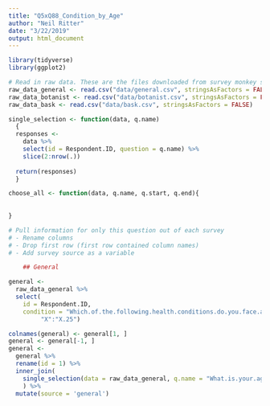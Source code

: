 ```yaml
---
title: "Q5xQ88_Condition_by_Age"
author: "Neil Ritter"
date: "3/22/2019"
output: html_document
---
```


```r
library(tidyverse)
library(ggplot2)
```


```r
# Read in raw data. These are the files downloaded from survey monkey saved as a .csv
raw_data_general <- read.csv("data/general.csv", stringsAsFactors = FALSE)
raw_data_botanist <- read.csv("data/botanist.csv", stringsAsFactors = FALSE)
raw_data_bask <- read.csv("data/bask.csv", stringsAsFactors = FALSE)
```


```r

single_selection <- function(data, q.name)
  {
  responses <- 
    data %>%
    select(id = Respondent.ID, question = q.name) %>%
    slice(2:nrow(.))
  
  return(responses)
  }

```



```r

choose_all <- function(data, q.name, q.start, q.end){
  
  
}

```


```r
# Pull information for only this question out of each survey
# - Rename columns
# - Drop first row (first row contained column names)
# - Add survey source as a variable

    ## General

general <- 
  raw_data_general %>%
  select(
    id = Respondent.ID,
    condition = "Which.of.the.following.health.conditions.do.you.face.and.or.have.been.diagnosed.with...Please.select.all.that.apply.",
         "X":"X.25")

colnames(general) <- general[1, ]
general <- general[-1, ]
general <- 
  general %>% 
  rename(id = 1) %>%
  inner_join(
    single_selection(data = raw_data_general, q.name = "What.is.your.age..in.years..")
    ) %>%
  mutate(source = 'general')





```




